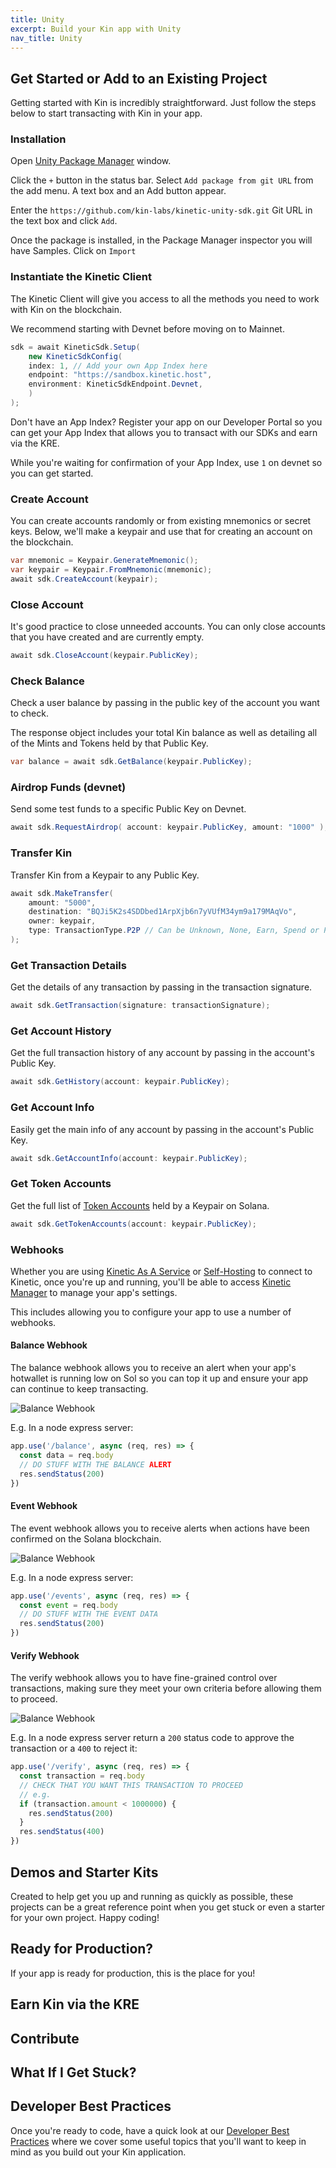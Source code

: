 ```yaml
---
title: Unity
excerpt: Build your Kin app with Unity
nav_title: Unity
---
```


## Get Started or Add to an Existing Project

Getting started with Kin is incredibly straightforward. Just follow the steps below to start transacting with Kin in your app.

### Installation

Open [Unity Package Manager](https://docs.unity3d.com/Manual/upm-ui.html) window.

Click the `+` button in the status bar. Select `Add package from git URL` from the add menu. A text box and an Add button appear.

Enter the `https://github.com/kin-labs/kinetic-unity-sdk.git` Git URL in the text box and click `Add`.

Once the package is installed, in the Package Manager inspector you will have Samples. Click on `Import`

### Instantiate the Kinetic Client

The Kinetic Client will give you access to all the methods you need to work with Kin on the blockchain.

We recommend starting with Devnet before moving on to Mainnet.

```c#
sdk = await KineticSdk.Setup(
    new KineticSdkConfig(
    index: 1, // Add your own App Index here
    endpoint: "https://sandbox.kinetic.host",
    environment: KineticSdkEndpoint.Devnet,
    )
);
```

Don't have an App Index? Register your app on our Developer Portal so you can get your App Index that allows you to transact with our SDKs and earn via the KRE.

<RegisterApp />

While you're waiting for confirmation of your App Index, use `1` on devnet so you can get started.

### Create Account

You can create accounts randomly or from existing mnemonics or secret keys. Below, we'll make a keypair and use that for creating an account on the blockchain.

```c#
var mnemonic = Keypair.GenerateMnemonic();
var keypair = Keypair.FromMnemonic(mnemonic);
await sdk.CreateAccount(keypair);
```

### Close Account

It's good practice to close unneeded accounts. You can only close accounts that you have created and are currently empty.

```c#
await sdk.CloseAccount(keypair.PublicKey);
```

### Check Balance

Check a user balance by passing in the public key of the account you want to check.

The response object includes your total Kin balance as well as detailing all of the Mints and Tokens held by that Public Key.

```c#
var balance = await sdk.GetBalance(keypair.PublicKey);
```

### Airdrop Funds (devnet)

Send some test funds to a specific Public Key on Devnet.

```c#
await sdk.RequestAirdrop( account: keypair.PublicKey, amount: "1000" );
```

### Transfer Kin

Transfer Kin from a Keypair to any Public Key.

```c#
await sdk.MakeTransfer(
    amount: "5000",
    destination: "BQJi5K2s4SDDbed1ArpXjb6n7yVUfM34ym9a179MAqVo",
    owner: keypair,
    type: TransactionType.P2P // Can be Unknown, None, Earn, Spend or P2P
);
```

### Get Transaction Details

Get the details of any transaction by passing in the transaction signature.

```c#
await sdk.GetTransaction(signature: transactionSignature);
```

### Get Account History

Get the full transaction history of any account by passing in the account's Public Key.

```c#
await sdk.GetHistory(account: keypair.PublicKey);
```

### Get Account Info

Easily get the main info of any account by passing in the account's Public Key.

```c#
await sdk.GetAccountInfo(account: keypair.PublicKey);
```

### Get Token Accounts

Get the full list of [Token Accounts](/docs/essentials/terms-and-concepts#token-account) held by a Keypair on Solana.

```c#
await sdk.GetTokenAccounts(account: keypair.PublicKey);
```

### Webhooks

Whether you are using [Kinetic As A Service](/docs/kinetic/kinetic-as-a-service) or [Self-Hosting](/docs/kinetic/kinetic-hosting) to connect to Kinetic, once you're up and running, you'll be able to access [Kinetic Manager](/docs/kinetic/kinetic-configuration#kinetic-manager) to manage your app's settings.

This includes allowing you to configure your app to use a number of webhooks.

#### Balance Webhook

The balance webhook allows you to receive an alert when your app's hotwallet is running low on Sol so you can top it up and ensure your app can continue to keep transacting.

![Balance Webhook](/images/kinetic-manager/webhook-balance.png)

E.g. In a node express server:

```js
app.use('/balance', async (req, res) => {
  const data = req.body
  // DO STUFF WITH THE BALANCE ALERT
  res.sendStatus(200)
})
```

#### Event Webhook

The event webhook allows you to receive alerts when actions have been confirmed on the Solana blockchain.

![Balance Webhook](/images/kinetic-manager/webhook-event.png)

E.g. In a node express server:

```js
app.use('/events', async (req, res) => {
  const event = req.body
  // DO STUFF WITH THE EVENT DATA
  res.sendStatus(200)
})
```

#### Verify Webhook

The verify webhook allows you to have fine-grained control over transactions, making sure they meet your own criteria before allowing them to proceed.

![Balance Webhook](/images/kinetic-manager/webhook-event.png)

E.g. In a node express server return a `200` status code to approve the transaction or a `400` to reject it:

```js
app.use('/verify', async (req, res) => {
  const transaction = req.body
  // CHECK THAT YOU WANT THIS TRANSACTION TO PROCEED
  // e.g.
  if (transaction.amount < 1000000) {
    res.sendStatus(200)
  }
  res.sendStatus(400)
})
```

## Demos and Starter Kits

Created to help get you up and running as quickly as possible, these projects can be a great reference point when you get stuck or even a starter for your own project. Happy coding!

<div className="mt-8 grid gap-6 md:grid-cols-2">
  <NavCard
    title="Kinetic Unity Starter"
    subtitle=""
    icon="github"
    link={{ url: 'https://github.com/kin-starters/kinetic-unity-starter', label: 'Have a look' }}
  />
</div>

## Ready for Production?

If your app is ready for production, this is the place for you!

<Production />

## Earn Kin via the KRE

<KRE />

## Contribute

<div className="mt-8 grid gap-6 md:grid-cols-2">
  <NavCard
    title="Kinetic Unity SDK"
    subtitle="Want to contribute to the Kinetic Unity SDK?"
    icon="github"
    link={{ url: 'https://github.com/kin-labs/kinetic-unity-sdk', label: 'Contribute' }}
  />
</div>

## What If I Get Stuck?

<Help />

## Developer Best Practices

Once you're ready to code, have a quick look at our [Developer Best Practices](/essentials/best-practices/) where we cover some useful topics that you'll want to keep in mind as you build out your Kin application.

<BestPractices />
